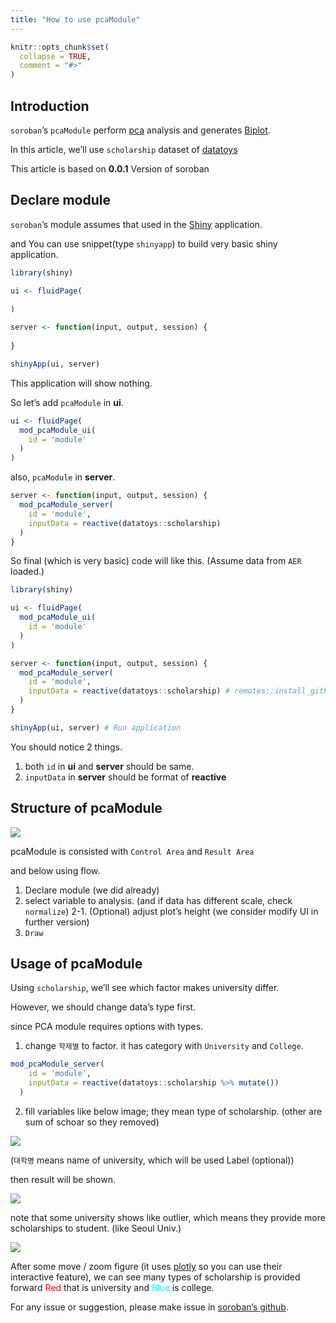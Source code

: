 ```yaml
---
title: "How to use pcaModule"
---
```


```r
knitr::opts_chunk$set(
  collapse = TRUE,
  comment = "#>"
)
```

## Introduction

`soroban`'s `pcaModule` perform [pca](https://en.wikipedia.org/wiki/Principal_component_analysis) analysis and generates [Biplot](https://en.wikipedia.org/wiki/Biplot).

In this article, we'll use `scholarship` dataset of [datatoys](https://github.com/statgarten/datatoys)

This article is based on **0.0.1** Version of soroban

## Declare module

`soroban`'s module assumes that used in the [Shiny](https://shiny.rstudio.com/) application.

and You can use snippet(type `shinyapp`) to build very basic shiny application.

``` r
library(shiny)

ui <- fluidPage(
 
)

server <- function(input, output, session) {
  
}

shinyApp(ui, server)
```

This application will show nothing.

So let's add `pcaModule` in **ui**.

``` r
ui <- fluidPage(
  mod_pcaModule_ui(
    id = 'module'
  )
)
```

also, `pcaModule` in **server**.

``` r
server <- function(input, output, session) {
  mod_pcaModule_server(
    id = 'module', 
    inputData = reactive(datatoys::scholarship)
  )
}
```

So final (which is very basic) code will like this. (Assume data from `AER` loaded.)

``` r
library(shiny)

ui <- fluidPage(
  mod_pcaModule_ui(
    id = 'module'
  )
)

server <- function(input, output, session) {
  mod_pcaModule_server(
    id = 'module', 
    inputData = reactive(datatoys::scholarship) # remotes::install_github('statgarten/datatoys')
  )
}

shinyApp(ui, server) # Run application
```

You should notice 2 things.

1.  both `id` in **ui** and **server** should be same.
2.  `inputData` in **server** should be format of **reactive**

## Structure of pcaModule

<img src="image/module_structure3.png"/>

pcaModule is consisted with `Control Area` and `Result Area`

and below using flow.

1.  Declare module (we did already)
2.  select variable to analysis. (and if data has different scale, check `normalize`) 2-1. (Optional) adjust plot's height (we consider modify UI in further version)
3.  `Draw`

## Usage of pcaModule

Using `scholarship`, we'll see which factor makes university differ.

However, we should change data's type first.

since PCA module requires options with types.

1.  change `학제별` to factor. it has category with `University` and `College`.

``` r
mod_pcaModule_server(
    id = 'module', 
    inputData = reactive(datatoys::scholarship %>% mutate()) 
  )
```

2.  fill variables like below image; they mean type of scholarship. (other are sum of schoar so they removed)

<img src="image/pca_result.png"/>

(`대학명` means name of university, which will be used Label (optional))

then result will be shown.

<img src="image/pca_result2.png"/>

note that some university shows like outlier, which means they provide more scholarships to student. (like Seoul Univ.)

<img src="image/pca_result3.png"/>

After some move / zoom figure (it uses [plotly](https://github.com/plotly/plotly.R) so you can use their interactive feature), we can see many types of scholarship is provided forward [Red]{style="color:red"} that is university and [Blue]{style="color:cyan"} is college.

For any issue or suggestion, please make issue in [soroban's github](https://github.com/statgarten/soroban/issues).
